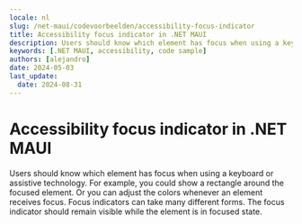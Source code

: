 ```yaml
---
locale: nl
slug: /net-maui/codevoorbeelden/accessibility-focus-indicator
title: Accessibility focus indicator in .NET MAUI
description: Users should know which element has focus when using a keyboard or assistive technology.
keywords: [.NET MAUI, accessibility, code sample]
authors: [alejandro]
date: 2024-05-03
last_update:
  date: 2024-08-31
---
```


# Accessibility focus indicator in .NET MAUI

Users should know which element has focus when using a keyboard or assistive technology. For example, you could show a rectangle around the focused element. Or you can adjust the colors whenever an element receives focus. Focus indicators can take many different forms. The focus indicator should remain visible while the element is in focused state.

<CodeSample id="accessibility-focus-indicator" platform="net-maui" locale="en"/>
